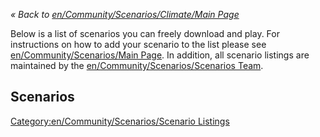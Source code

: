 ''« Back to [[en/Community/Scenarios/Climate/Main Page]]''

Below is a list of scenarios you can freely download and play. For instructions on how to add your scenario to the list please see [[en/Community/Scenarios/Main Page]]. In addition, all scenario listings are maintained by the [[en/Community/Scenarios/Scenarios Team]].

[[Category:en/Community/Scenarios/Scenario Listings]]

==Scenarios==
{{en/Community/Scenarios/Scenario|title=Malaysia Height Map
|minimap=en/Http///wiki.openttd.org/images/thumb/c/c3/Malaysia 2.JPG/800px-Malaysia 2.jpeg
|screenshot=en/Http///wiki.openttd.org/images/thumb/7/72/Screenshot -1.png/800px-Screenshot -1.png
|description=A height map of malaysia and neighbouring countries, along with industries and resources placed from real places.
|difficulty=Normal
|setting=[[en/Manual/Climates]] 
|size=1024x512
|relief= Mixed
|towns=No. of towns. Normal
|industries=No. of industries. High
|realworld=Malaysia/Singapore/Kalimantan
|version=0.5.2
|author=Leonard
|download_url=http://wiki.openttd.org/images/d/d0/Malaysia_ht_map.scn
}}